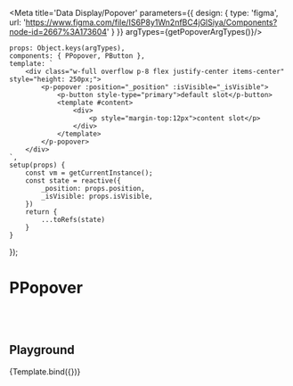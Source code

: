 

<Meta title='Data Display/Popover' parameters={{
    design: {
        type: 'figma',
        url: 'https://www.figma.com/file/IS6P8y1Wn2nfBC4jGlSiya/Components?node-id=2667%3A173604'
    }
}} argTypes={getPopoverArgTypes()}/>


    props: Object.keys(argTypes),
    components: { PPopover, PButton },
    template: `
        <div class="w-full overflow p-8 flex justify-center items-center" style="height: 250px;">
            <p-popover :position="_position" :isVisible="_isVisible">
                <p-button style-type="primary">default slot</p-button>
                <template #content>
                    <div>
                        <p style="margin-top:12px">content slot</p>
                    </div>
                </template>
            </p-popover>
        </div>
    `,
    setup(props) {
        const vm = getCurrentInstance();
        const state = reactive({
            _position: props.position,
            _isVisible: props.isVisible,
        })
        return {
            ...toRefs(state)
        }
    }
});


# PPopover
<br/>
<br/>

## Playground

<Canvas>
    <Story name="Playground">
        {Template.bind({})}
    </Story>
</Canvas>

<ArgsTable story="Playground"/>
